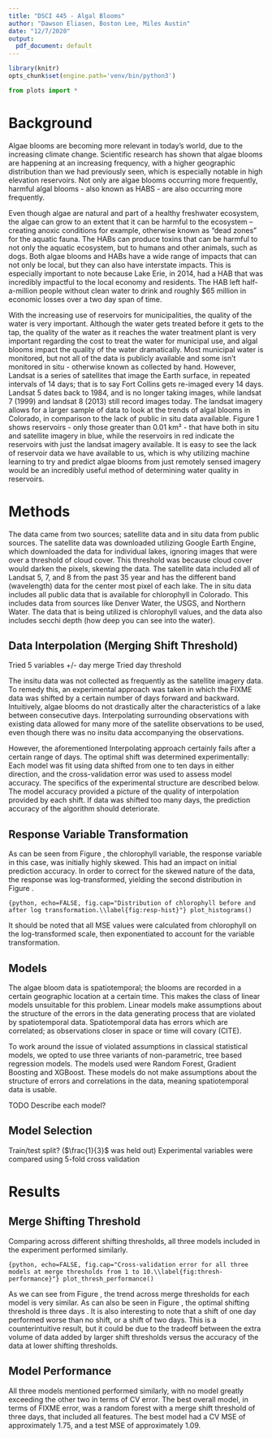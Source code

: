 ```yaml
---
title: "DSCI 445 - Algal Blooms"
author: "Dawson Eliasen, Boston Lee, Miles Austin"
date: "12/7/2020"
output:
  pdf_document: default
---
```


```r
library(knitr)
opts_chunk$set(engine.path='venv/bin/python3')
```

```python
from plots import *
```

# Background

Algae blooms are becoming more relevant in today’s world, due to the increasing 
climate change. Scientific research has shown that algae blooms are happening at
an increasing frequency, with a higher geographic distribution than we had 
previously seen, which is especially notable in high elevation reservoirs. Not 
only are algae blooms occurring more frequently, harmful algal blooms - also 
known as HABS - are also occurring more frequently.  


Even though algae are natural and part of a healthy freshwater ecosystem, the
algae can grow to an extent that it can be harmful to the ecosystem – creating 
anoxic conditions for example, otherwise known as “dead zones” for the aquatic 
fauna. The HABs can produce toxins that can be harmful to not only the aquatic 
ecosystem, but to humans and other animals, such as dogs. Both algae blooms and 
HABs have a wide range of impacts that can not only be local, but they can also
have interstate impacts. This is especially important to note because Lake Erie,
in 2014, had a HAB that was incredibly impactful to the local economy and 
residents. The HAB left half-a-million people without clean water to drink and 
roughly \$65 million in economic losses over a two day span of time.
            
With the increasing use of reservoirs for municipalities, the quality of the 
water is very important. Although the water gets treated before it gets to the 
tap, the quality of the water as it reaches the water treatment plant is very 
important regarding the cost to treat the water for municipal use, and algal 
blooms impact the quality of the water dramatically. Most municipal water is 
monitored, but not all of the data is publicly available and some isn’t 
monitored in situ - otherwise known as collected by hand. However, Landsat is a
series of satellites that image the Earth surface, in repeated intervals of 14 
days; that is to say Fort Collins gets re-imaged every 14 days. Landsat 5 dates
back to 1984, and is no longer taking images, while landsat 7 (1999) and landsat
8 (2013) still record images today. The landsat imagery allows for a larger 
sample of data to look at the trends of algal blooms in Colorado, in comparison 
to the lack of public in situ data available. Figure 1 shows reservoirs - only 
those greater than 0.01 km² -  that have both in situ and satellite imagery in 
blue, while the reservoirs in red indicate the reservoirs with just the landsat 
imagery available. It is easy to see the lack of reservoir data we have 
available to us, which is why utilizing machine learning to try and predict 
algae blooms from just remotely sensed imagery would be an incredibly useful
method of determining water quality in reservoirs. 


# Methods

The data came from two sources; satellite data and in situ data from public
sources. The satellite data was downloaded utilizing Google Earth Engine, which
downloaded the data for individual lakes, ignoring images that were over a
threshold of cloud cover. This threshold was because cloud cover would darken
the pixels, skewing the data. The satellite data included all of Landsat 5, 7,
and 8 from the past 35 year and has the different band (wavelength) data for the
center most pixel of each lake. The in situ data includes all public data that
is available for chlorophyll in Colorado. This includes data from sources like
Denver Water, the USGS, and Northern Water. The data that is being utilized is
chlorophyll values, and the data also includes secchi depth (how deep you can
see into the water).

## Data Interpolation (Merging Shift Threshold)

Tried 5 variables
+/- day merge
Tried day threshold

The insitu data was not collected as frequently as the satellite imagery data.
To remedy this, an experimental approach was taken in which the FIXME data
was shifted by a certain number of days forward and backward. Intuitively, algae
blooms do not drastically alter the characteristics of a lake between consecutive days.
Interpolating surrounding observations with existing data allowed for many more
of the satellite observations to be used, even though there was no insitu data
accompanying the observations. 

However, the aforementioned Interpolating approach certainly fails after a
certain range of days. The optimal shift was determined experimentally: Each
model was fit using data shifted from one to ten days in either direction, and
the cross-validation error was used to assess model accuracy. The specifics of
the experimental structure are described below. The model accuracy provided a
picture of the quality of interpolation provided by each shift. If data was
shifted too many days, the prediction accuracy of the algorithm should
deteriorate.

## Response Variable Transformation

As can be seen from Figure \ref{fig:resp-hist}, the chlorophyll variable, the response
variable in this case, was initially highly skewed. This had an impact on
initial prediction accuracy. In order to correct for the skewed nature of the
data, the response was log-transformed, yielding the second distribution in
Figure \ref{fig:resp-hist}.

```{python, echo=FALSE, fig.cap="Distribution of chlorophyll before and after log transformation.\\label{fig:resp-hist}"}
plot_histograms()
```

It should be noted that all MSE values were calculated from chlorophyll on the
log-transformed scale, then exponentiated to account for the variable
transformation.

## Models

The algae bloom data is spatiotemporal; the blooms are recorded in a certain
geographic location at a certain time. This makes the class of linear models
unsuitable for this problem. Linear models make assumptions about the structure
of the errors in the data generating process that are violated by spatiotemporal
data. Spatiotemporal data has errors which are correlated; as observations
closer in space or time will covary (CITE). 

To work around the issue of violated assumptions in classical statistical
models, we opted to use three variants of non-parametric, tree based regression
models. The models used were Random Forest, Gradient Boosting and XGBoost. These
models do not make assumptions about the structure of errors and correlations in
the data, meaning spatiotemporal data is usable.

TODO Describe each model?

## Model Selection

Train/test split? ($\frac{1}{3}$ was held out)
Experimental variables were compared using 5-fold cross validation

# Results

## Merge Shifting Threshold

Comparing across different shifting thresholds, all three models included in
the experiment performed similarly. 

```{python, echo=FALSE, fig.cap="Cross-validation error for all three models at merge thresholds from 1 to 10.\\label{fig:thresh-performance}"}
plot_thresh_performance()
```

As we can see from Figure \ref{fig:thresh-performance}, the trend across merge
thresholds for each model is very similar. As can also be seen in Figure
\ref{fig:thresh-performance}, the optimal shifting threshold is three
days \ref{fig:thresh-performance}. It is also interesting to note that a shift of one day performed
worse than no shift, or a shift of two days. This is a counterintuitive result,
but it could be due to the tradeoff between the extra volume of data added by
larger shift thresholds versus the accuracy of the data at lower shifting
thresholds.


## Model Performance

All three models mentioned performed similarly, with no model greatly exceeding
the other two in terms of CV error. The best overall model, in terms of FIXME
error, was a random forest with a merge shift threshold of three days, that
included all features. The best model had a CV MSE of approximately 1.75, and a
test MSE of approximately 1.09.
